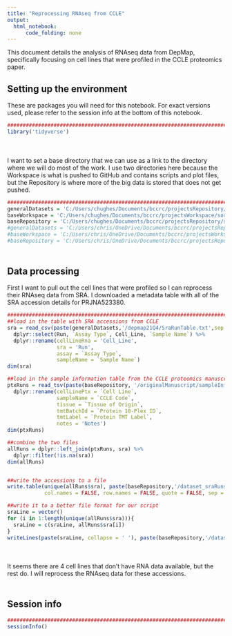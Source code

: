```yaml
---
title: "Reprocessing RNAseq from CCLE"
output:
  html_notebook:
      code_folding: none
---
```


This document details the analysis of RNAseq data from DepMap, specifically focusing on cell lines that were profiled in the CCLE proteomics paper.

## Setting up the environment

These are packages you will need for this notebook. For exact versions used, please refer to the session info at the bottom of this notebook.

```r
##########################################################################################
library('tidyverse')
```

<div style="margin-bottom:50px;"></div>

I want to set a base directory that we can use as a link to the directory where we will do most of the work. I use two directories here because the Workspace is what is pushed to GitHub and contains scripts and plot files, but the Repository is where more of the big data is stored that does not get pushed.

```r
##########################################################################################
generalDatasets = 'C:/Users/chughes/Documents/bccrc/projectsRepository/generalDatasets'
baseWorkspace = 'C:/Users/chughes/Documents/bccrc/projectsWorkspace/sorensenLab/relatedToCcle'
baseRepository = 'C:/Users/chughes/Documents/bccrc/projectsRepository/sorensenLab/relatedToCcle'
#generalDatasets = 'C:/Users/chris/OneDrive/Documents/bccrc/projectsRepository/generalDatasets'
#baseWorkspace = 'C:/Users/chris/OneDrive/Documents/bccrc/projectsWorkspace/sorensenLab/relatedToYbx1'
#baseRepository = 'C:/Users/chris/OneDrive/Documents/bccrc/projectsRepository/sorensenLab/relatedToYbx1'
```

<div style="margin-bottom:50px;"></div>

## Data processing

First I want to pull out the cell lines that were profiled so I can reprocess their RNAseq data from SRA. I downloaded a metadata table with all of the SRA accession details for PRJNA523380. 

```r
##########################################################################################
##load in the table with SRA accessions from CCLE
sra = read_csv(paste(generalDatasets,'/depmap21Q4/SraRunTable.txt',sep = '')) %>%
  dplyr::select(Run, `Assay Type`, Cell_Line, `Sample Name`) %>%
  dplyr::rename(cellLineRna = 'Cell_Line',
                sra = 'Run',
                assay = `Assay Type`,
                sampleName = `Sample Name`)
dim(sra)

##load in the sample information table from the CCLE proteomics manuscript
ptxRuns = read_tsv(paste(baseRepository, '/originalManuscript/sampleInformation.txt',sep='')) %>%
  dplyr::rename(cellLinePtx = `Cell Line`,
                sampleName = `CCLE Code`,
                tissue = `Tissue of Origin`,
                tmtBatchId = `Protein 10-Plex ID`,
                tmtLabel = `Protein TMT Label`,
                notes = 'Notes')
dim(ptxRuns)

##combine the two files
allRuns = dplyr::left_join(ptxRuns, sra) %>%
  dplyr::filter(!is.na(sra))
dim(allRuns)


##write the accessions to a file
write.table(unique(allRuns$sra), paste(baseRepository,'/dataset_sraRunsWithPtxData.tsv', sep = ''),
            col.names = FALSE, row.names = FALSE, quote = FALSE, sep = '\t')

##write it to a better file format for our script
sraLine = vector()
for (i in 1:length(unique(allRuns$sra))){
  sraLine = c(sraLine, allRuns$sra[i])
}
writeLines(paste(sraLine, collapse = ' '), paste(baseRepository,'/dataset_sraRunsWithPtxDataLine.txt', sep = ''))
```

<div style="margin-bottom:50px;"></div>

It seems there are 4 cell lines that don't have RNA data available, but the rest do. I will reprocess the RNAseq data for these accessions.  

<div style="margin-bottom:50px;"></div>

## Session info

```r
##########################################################################################
sessionInfo()
```
